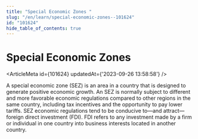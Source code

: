 ```yaml
---
title: "Special Economic Zones "
slug: "/en/learn/special-economic-zones--101624"
id: "101624"
hide_table_of_contents: true
---
```



# Special Economic Zones 

<ArticleMeta id={101624} updatedAt={'2023-09-26 13:58:58'} />
<div className='border-solid border-b border-t-0 my-4 border-[var(--ifm-color-gray-300)]' />

A special economic zone (SEZ) is an area in a country that is designed to generate positive economic growth. An SEZ is normally subject to different and more favorable economic regulations compared to other regions in the same country, including tax incentives and the opportunity to pay lower tariffs. SEZ economic regulations tend to be conducive to—and attract—foreign direct investment (FDI). FDI refers to any investment made by a firm or individual in one country into business interests located in another country.
